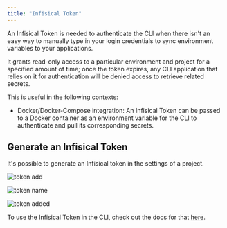 ```yaml
---
title: "Infisical Token"
---
```


An Infisical Token is needed to authenticate the CLI when there isn't an easy way to manually type in your login credentials to sync environment variables to your applications.

It grants read-only access to a particular environment and project for a specified amount of time; once the token expires, any CLI application that relies on it for authentication will be denied access to retrieve related secrets.

This is useful in the following contexts:

- Docker/Docker-Compose integration: An Infisical Token can be passed to a Docker container as an environment variable for the CLI to authenticate and pull its corresponding secrets.

## Generate an Infisical Token

It's possible to generate an Infisical token in the settings of a project.

![token add](../../images/project-token-add.png)

![token name](../../images/project-token-name.png)

![token added](../../images/project-token-added.png)

To use the Infisical Token in the CLI, check out the docs for that [here](../../getting-started/cli/token).
